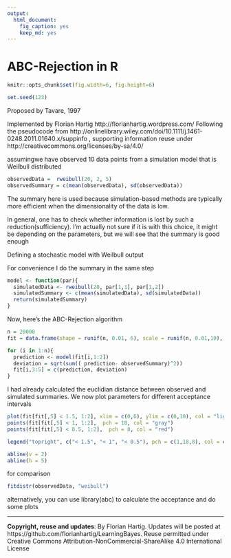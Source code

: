 ```yaml
---
output:
  html_document:
    fig_caption: yes
    keep_md: yes
---
```

ABC-Rejection in R
====

```r
knitr::opts_chunk$set(fig.width=6, fig.height=6)

```

```r
set.seed(123)
```


Proposed by Tavare, 1997

Implemented by Florian Hartig http://florianhartig.wordpress.com/ 
Following the pseudocode from http://onlinelibrary.wiley.com/doi/10.1111/j.1461-0248.2011.01640.x/suppinfo , supporting information
reuse under http://creativecommons.org/licenses/by-sa/4.0/

assumingwe have observed 10 data points from a simulation model that is Weilbull distributed


```r
observedData =  rweibull(20, 2, 5)
observedSummary = c(mean(observedData), sd(observedData))
```

The summary here is used because simulation-based methods are typically more efficient when the dimensionality of the data is low.

In general, one has to check whether information is lost by such a reduction(sufficiency). I'm actually not sure if it is with this choice, it might be depending on the parameters, but we will see that the summary is good enough 

Defining a stochastic model with Weilbull output

For convenience I do the summary in the same step

```r
model <- function(par){
  simulatedData <- rweibull(20, par[1,1], par[1,2])
  simulatedSummary <- c(mean(simulatedData), sd(simulatedData))
  return(simulatedSummary)
}
```


Now, here's the ABC-Rejection algorithm 

```r
n = 20000
fit = data.frame(shape = runif(n, 0.01, 6), scale = runif(n, 0.01,10), summary1 = rep(NA, n), summary2 = rep(NA, n), distance = rep(NA, n))

for (i in 1:n){
  prediction <- model(fit[i,1:2])
  deviation = sqrt(sum(( prediction- observedSummary)^2))
  fit[i,3:5] = c(prediction, deviation)
}
```


I had already calculated the euclidian distance between observed and simulated summaries. We now plot parameters for different acceptance intervals

```r
plot(fit[fit[,5] < 1.5, 1:2], xlim = c(0,6), ylim = c(0,10), col = "lightgrey", main = "Accepted parameters for \n different values of epsilon")
points(fit[fit[,5] < 1, 1:2],  pch = 18, col = "gray")
points(fit[fit[,5] < 0.5, 1:2],  pch = 8, col = "red")

legend("topright", c("< 1.5", "< 1", "< 0.5"), pch = c(1,18,8), col = c("lightgrey", "gray", "red"))

abline(v = 2)
abline(h = 5) 
```

for comparison

```r
fitdistr(observedData, "weibull")
```

alternatively, you can use library(abc) to calculate the acceptance and do some plots 


---
**Copyright, reuse and updates**: By Florian Hartig. Updates will be posted at https://github.com/florianhartig/LearningBayes. Reuse permitted under Creative Commons Attribution-NonCommercial-ShareAlike 4.0 International License